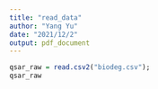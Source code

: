```yaml
---
title: "read_data"
author: "Yang Yu"
date: "2021/12/2"
output: pdf_document
---
```

```r
qsar_raw = read.csv2("biodeg.csv");
qsar_raw
```




